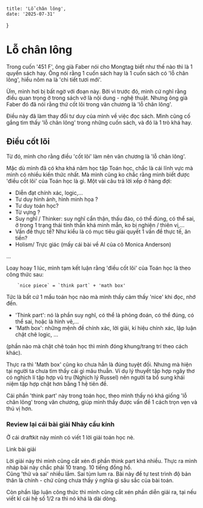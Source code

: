     title: 'Lỗ chân lông', 
    date: '2025-07-31'
}

# Lỗ chân lông

Trong cuốn '451 F', ông già Faber nói cho Mongtag biết như 
thế nào thì là 1 quyển sách hay. Ông nói rằng 1 cuốn sách 
hay là 1 cuốn sách có 'lỗ chân lông', hiểu nôm na là 'chi 
tiết tươi mới'. 



Ừm, mình hơi bị bất ngờ với đoạn này. Bởi vì trước đó, 
mình cứ nghĩ rằng điều quan trọng ở trong sách vở là 
nội dung - nghệ thuật. Nhưng ông già Faber đó đã nói rằng 
thứ cốt lõi trong văn chương là 'lỗ chân lông'. 

Điều này đã làm thay đổi tư duy của mình về việc đọc sách. 
Mình cũng cố gắng tìm thấy 'lỗ chân lông' trong những 
cuốn sách, và đó là 1 trò khá hay. 

## Điều cốt lõi 
Từ đó, mình cho rằng điều 'cốt lõi' làm nên văn chương 
là 'lỗ chân lông'. 

Mặc dù mình đã có kha khá năm học tập Toán học, chắc là 
cái lĩnh vực mà mình có nhiều kiến thức nhất. Mà mình 
cũng ko chắc rằng mình biết được 'điều cốt lõi' của Toán học 
là gì. Một vài câu trả lời xếp ở hàng đợi: 
- Diễn đạt chính xác, logic,... 
- Tư duy hình ảnh, hình minh họa ? 
- Tư duy toán học? 
- Từ vựng ? 
- Suy nghĩ / Thinker: suy nghĩ cẩn thận, thấu đáo, 
có thể đúng, có thể sai, ở trong 1 trạng thái tinh thần 
khá minh mẫn, ko bị nghiện / thiên vị,... 
- Vấn đề thực tế? Như kiểu là có mục tiêu giải quyết 
1 vấn đề thực tế, ăn tiền? 
- Holism/ Trực giác (mấy cái bài về AI của cô Monica Anderson)

... 

Loay hoay 1 lúc, mình tạm kết luận rằng 'điều cốt lõi' của 
Toán học là theo công thức sau: 
``` 
    `nice piece` = `think part` + 'math box'
``` 
Tức là bất cứ 1 mẩu toán học nào mà mình thấy cảm thấy 'nice'
khi đọc, nhớ đến. 
- 'Think part': nó là phần suy nghĩ, có thể là phỏng đoán, 
có thể đúng, có thể sai, hoặc là hình vẽ,... 
- 'Math box': những mệnh đề chính xác, lời giải, kí hiệu 
chính xác, lập luận chặt chẽ logic, ... 

(phần nào mà chặt chẽ toán học thì mình đóng khung/trang 
trí theo cách khác). 

Thực ra thì 'Math box' cũng ko chưa hẳn là đúng tuyệt đối. 
Nhưng mà hiện tại người ta chưa tìm thấy cái gì mâu thuẫn. Ví dụ 
lý thuyết tập hợp ngây thơ có nghịch lí tập hợp vũ trụ (Nghịch lý Russel)
nên người ta bổ sung khái niệm tập hợp chặt hơn bằng 
 1 hệ tiên 
đề. 



Cái phần 'think part' này trong toán học, theo mình thấy 
nó khá giống 'lỗ chân lông' trong văn chương, giúp mình thấy 
được vấn đề 1 cách trọn vẹn và thú vị hơn. 

### Review lại cái bài giải Nhảy cầu kính 
Ở cái draftkit này mình có viết 1 lời giải toán học nè. 


<Link href='/vi/blog/thử%20nghiệm/Nhảy%20cầu%20kính/Giải%20bài%20Nhảy%20cầu%20kính/'>
  Link bài giải
</Link> 

Lời giải này thì mình cũng cắt xén đi phần think part khá 
nhiều. Thực ra mình nháp bài này chắc phải 10 trang. 10 
tiếng đồng hồ.  
Cũng 'thử và sai' nhiều lắm. Sai tùm lum ra. Bài này 
để tự test trình độ bản thân là chính - chứ cũng chưa 
thấy ý nghĩa gì sâu sắc của bài toán. 

Còn phần lập luận công thức thì mình cũng cắt xén phần 
diễn giải ra, tại nếu viết kĩ cái hệ số 1/2 ra thì nó 
khá là dài dòng. 












































